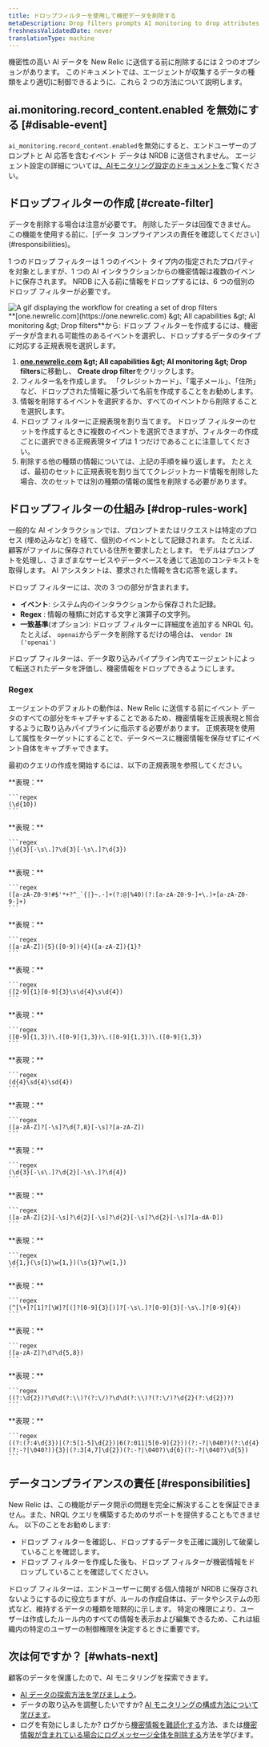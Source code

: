 ```yaml
---
title: ドロップフィルターを使用して機密データを削除する
metaDescription: Drop filters prompts AI monitoring to drop attributes containing sensitive data.
freshnessValidatedDate: never
translationType: machine
---
```


機密性の高い AI データを New Relic に送信する前に削除するには 2 つのオプションがあります。 このドキュメントでは、エージェントが収集するデータの種類をより適切に制御できるように、これら 2 つの方法について説明します。

## ai.monitoring.record\_content.enabled を無効にする [#disable-event]

`ai_monitoring.record_content.enabled`を無効にすると、エンドユーザーのプロンプトと AI 応答を含むイベント データは NRDB に送信されません。 エージェント設定の詳細については[、AIモニタリング設定のドキュメントを](/docs/ai-monitoring/customize-agent-ai-monitoring)ご覧ください。

## ドロップフィルターの作成 [#create-filter]

<Callout variant="caution">
  データを削除する場合は注意が必要です。 削除したデータは回復できません。 この機能を使用する前に、[データ コンプライアンスの責任を確認してください](#responsibilities)。
</Callout>

1 つのドロップ フィルターは 1 つのイベント タイプ内の指定されたプロパティを対象としますが、1 つの AI インタラクションからの機密情報は複数のイベントに保存されます。 NRDB に入る前に情報をドロップするには、6 つの個別のドロップ フィルターが必要です。

<img title="Create a set of drop filters by adding events you want to drop data from" alt="A gif displaying the workflow for creating a set of drop filters" src="/images/ai_screenshot-crop_drop-filter-modal.gif" />

<figcaption>
  <DNT>**[one.newrelic.com](https://one.newrelic.com) &amp;gt; All capabilities &amp;gt; AI monitoring &amp;gt; Drop filters**</DNT>から: ドロップ フィルターを作成するには、機密データが含まれる可能性のあるイベントを選択し、ドロップするデータのタイプに対応する正規表現を選択します。
</figcaption>

1. <DNT>**[one.newrelic.com](https://one.newrelic.com) &amp;gt; All capabilities &amp;gt; AI monitoring &amp;gt; Drop filters**</DNT>に移動し、 <DNT>**Create drop filter**</DNT>をクリックします。
2. フィルター名を作成します。 「クレジットカード」、「電子メール」、「住所」など、ドロップされた情報に基づいて名前を作成することをお勧めします。
3. 情報を削除するイベントを選択するか、すべてのイベントから削除することを選択します。
4. ドロップ フィルターに正規表現を割り当てます。 ドロップ フィルターのセットを作成するときに複数のイベントを選択できますが、フィルターの作成ごとに選択できる正規表現タイプは 1 つだけであることに注意してください。
5. 削除する他の種類の情報については、上記の手順を繰り返します。 たとえば、最初のセットに正規表現を割り当ててクレジットカード情報を削除した場合、次のセットでは別の種類の情報の属性を削除する必要があります。

## ドロップフィルターの仕組み [#drop-rules-work]

一般的な AI インタラクションでは、プロンプトまたはリクエストは特定のプロセス (埋め込みなど) を経て、個別のイベントとして記録されます。 たとえば、顧客がファイルに保存されている住所を要求したとします。 モデルはプロンプトを処理し、さまざまなサービスやデータベースを通じて追加のコンテキストを取得します。 AI アシスタントは、要求された情報を含む応答を返します。

ドロップ フィルターには、次の 3 つの部分が含まれます。

* **イベント**: システム内のインタラクションから保存された記録。
* **Regex** : 情報の種類に対応する文字と演算子の文字列。
* **一致基準**(オプション): ドロップ フィルターに詳細度を追加する NRQL 句。 たとえば、 `openai`からデータを削除するだけの場合は、 `vendor IN ('openai')`

ドロップ フィルターは、データ取り込みパイプライン内でエージェントによって転送されたデータを評価し、機密情報をドロップできるようにします。

### Regex

エージェントのデフォルトの動作は、New Relic に送信する前にイベント データのすべての部分をキャプチャすることであるため、機密情報を正規表現と照合するように取り込みパイプラインに指示する必要があります。 正規表現を使用して属性をターゲットにすることで、データベースに機密情報を保存せずにイベント自体をキャプチャできます。

最初のクエリの作成を開始するには、以下の正規表現を参照してください。

<CollapserGroup>
  <Collapser id="cahcn" title="カナダ健康保険証番号">
    **表現：**

    ```regex
    (\d{10})
    ```
  </Collapser>

  <Collapser id="caphin" title="カナダの個人健康/社会保険番号 (PHIN/SIN)">
    **表現：**

    ```regex
    (\d{3}[-\s\.]?\d{3}[-\s\.]?\d{3})
    ```
  </Collapser>

  <Collapser id="email" title="電子メールアドレス">
    **表現：**

    ```regex
    ([a-zA-Z0-9!#$'*+?^_`{|}~.-]+(?:@|%40)(?:[a-zA-Z0-9-]+\.)+[a-zA-Z0-9-]+)
    ```
  </Collapser>

  <Collapser id="indiapanid" title="インドのPAN ID">
    **表現：**

    ```regex
    ([a-zA-Z]){5}([0-9]){4}([a-zA-Z]){1}?
    ```
  </Collapser>

  <Collapser id="indiaaadhaar" title="インド AADHAAR ID">
    **表現：**

    ```regex
    ([2-9]{1}[0-9]{3}\s\d{4}\s\d{4})
    ```
  </Collapser>

  <Collapser id="ipv4" title="IPアドレス（IPv4）">
    **表現：**

    ```regex
    ([0-9]{1,3})\.([0-9]{1,3})\.([0-9]{1,3})\.([0-9]{1,3})
    ```
  </Collapser>

  <Collapser id="japanid" title="日本の国民識別番号（マイナンバー）">
    **表現：**

    ```regex
    (d{4}\sd{4}\sd{4})
    ```
  </Collapser>

  <Collapser id="spainnid" title="スペイン国民 ID (NIE/DNI/NIF)">
    **表現：**

    ```regex
    ([a-zA-Z]?[-\s]?\d{7,8}[-\s]?[a-zA-Z])
    ```
  </Collapser>

  <Collapser id="ssn" title="米国の社会保障番号">
    **表現：**

    ```regex
    (\d{3}[-\s\.]?\d{2}[-\s\.]?\d{4})
    ```
  </Collapser>

  <Collapser id="uknino" title="英国国民保険番号 (NINO)">
    **表現：**

    ```regex
    ([a-zA-Z]{2}[-\s]?\d{2}[-\s]?\d{2}[-\s]?\d{2}[-\s]?[a-dA-D])
    ```
  </Collapser>

  <Collapser id="usstreetaddress" title="米国の住所">
    **表現：**

    ```regex
    \d{1,}(\s{1}\w{1,})(\s{1}?\w{1,})
    ```
  </Collapser>

  <Collapser id="usphone" title="米国の電話番号">
    **表現：**

    ```regex
    (^[\+]?[1]?[\W]?[(]?[0-9]{3}[)]?[-\s\.]?[0-9]{3}[-\s\.]?[0-9]{4})
    ```
  </Collapser>

  <Collapser id="uspassport" title="米国のパスポート番号">
    **表現：**

    ```regex
    ([a-zA-Z]?\d?\d{5,8})
    ```
  </Collapser>

  <Collapser id="dob" title="米国の生年月日">
    **表現：**

    ```regex
    ((?:\d{2})?\d\d(?:\\)?(?:\/)?\d\d(?:\\)?(?:\/)?\d{2}(?:\d{2})?)
    ```
  </Collapser>

  <Collapser id="ccn" title="クレジットカード番号">
    **表現：**

    ```regex
    ((?:(?:4\d{3})|(?:5[1-5]\d{2})|6(?:011|5[0-9]{2}))(?:-?|\040?)(?:\d{4}(?:-?|\040?)){3}|(?:3[4,7]\d{2})(?:-?|\040?)\d{6}(?:-?|\040?)\d{5})
    ```
  </Collapser>
</CollapserGroup>

## データコンプライアンスの責任 [#responsibilities]

New Relic は、この機能がデータ開示の問題を完全に解決することを保証できません。また、NRQL クエリを構築するためのサポートを提供することもできません。 以下のことをお勧めします:

* ドロップ フィルターを確認し、ドロップするデータを正確に識別して破棄していることを確認します。
* ドロップ フィルターを作成した後も、ドロップ フィルターが機密情報をドロップしていることを確認してください。

ドロップ フィルターは、エンドユーザーに関する個人情報が NRDB に保存されないようにするのに役立ちますが、ルールの作成自体は、データやシステムの形式など、維持するデータの種類を暗黙的に示します。 特定の権限により、ユーザーは作成したルール内のすべての情報を表示および編集できるため、これは組織内の特定のユーザーの制御権限を決定するときに重要です。

## 次は何ですか？ [#whats-next]

顧客のデータを保護したので、AI モニタリングを探索できます。

* [AI データの探索方法を学びましょう](/docs/ai-monitoring/view-ai-data)。
* データの取り込みを調整したいですか? [AI モニタリングの構成方法について学びます](/docs/ai-monitoring/customize-agent-ai-monitoring)。
* ログを有効にしましたか? ログから[機密情報を難読化する](/docs/logs/ui-data/obfuscation-ui)方法、または[機密情報が含まれている場合にログメッセージ全体を削除する](/docs/logs/ui-data/drop-data-drop-filter-rules)方法を学びます。